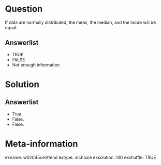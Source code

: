 Question
========
If data are normally distributed, the mean, the median, and the mode will be equal.

Answerlist
----------
* TRUE
* FALSE
* Not enough information


Solution
========

Answerlist
----------
* True.
* False.
* False.


Meta-information
================
exname: w02045centtend
extype: mchoice
exsolution: 100
exshuffle: TRUE